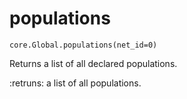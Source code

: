 # populations { #ANNarchy.core.Global.populations }

`core.Global.populations(net_id=0)`

Returns a list of all declared populations.

:retruns: a list of all populations.
